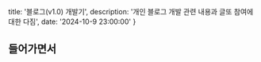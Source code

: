   title: '블로그(v1.0) 개발기',
  description: '개인 블로그 개발 관련 내용과 글또 참여에 대한 다짐',
  date: '2024-10-9 23:00:00'
}

## 들어가면서

